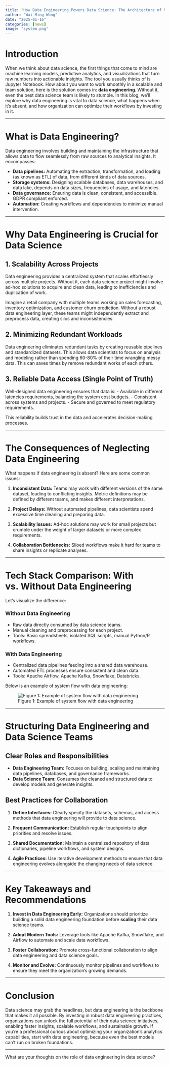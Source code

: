 ```yaml
---
title: "How Data Engineering Powers Data Science: The Architecture of Modern Analytics"
author: "Wai Ming Wong"
date: "2025-01-16"
categories: [news]
image: "system.png"
---
```




# Introduction

When we think about data science, the first things that come to mind are machine learning models, predictive analytics, and visualizations that turn raw numbers into actionable insights. The tool you usually thinks of is Jupyter Notebook. How about you want to work smoothly in a scalable and team solution, here is the solution comes in: **data engineering**. Without it, even the best data science team is likely to stumble. In this blog, we’ll explore why data engineering is vital to data science, what happens when it’s absent, and how organization can optimize their workflows by investing in it.

---

# What is Data Engineering?

Data engineering involves building and maintaining the infrastructure that allows data to flow seamlessly from raw sources to analytical insights. It encompasses:

- **Data pipelines:** Automating the extraction, transformation, and loading (as known as ETL) of data, from different kinds of data sources. 
- **Storage systems:** Designing scalable databases, data warehouses, and data lake, depends on data sizes, frequencies of usage, and latencies.
- **Data governance:** Ensuring data is clean, consistent, and accessible. GDPR compliant enforced.
- **Automation:** Creating workflows and dependencies to minimize manual intervention.

---

# Why Data Engineering is Crucial for Data Science

## 1. Scalability Across Projects
Data engineering provides a centralized system that scales effortlessly across multiple projects. Without it, each data science project might involve ad-hoc solutions to acquire and clean data, leading to inefficiencies and duplication of work.

Imagine a retail company with multiple teams working on sales forecasting, inventory optimization, and customer churn prediction. Without a robust data engineering layer, these teams might independently extract and preprocess data, creating silos and inconsistencies.

## 2. Minimizing Redundant Workloads
Data engineering eliminates redundant tasks by creating reusable pipelines and standardized datasets. This allows data scientists to focus on analysis and modeling rather than spending 60-80% of their time wrangling messy data. This can saves times by remove redundant works of each others.  

## 3. Reliable Data Access (Single Point of Truth)
Well-designed data engineering ensures that data is:
- Available in different latencies requirements, balancing the system cost budgets. 
- Consistent across systems and projects.
- Secure and governed to meet regulatory requirements.

This reliability builds trust in the data and accelerates decision-making processes.

---

# The Consequences of Neglecting Data Engineering

What happens if data engineering is absent? Here are some common issues:

1. **Inconsistent Data:**
   Teams may work with different versions of the same dataset, leading to conflicting insights.
   Metric definitions may be defined by different teams, and makes different interpretations.

2. **Project Delays:**
   Without automated pipelines, data scientists spend excessive time cleaning and preparing data.

3. **Scalability Issues:**
   Ad-hoc solutions may work for small projects but crumble under the weight of larger datasets or more complex requirements.

4. **Collaboration Bottlenecks:**
   Siloed workflows make it hard for teams to share insights or replicate analyses.

---

# Tech Stack Comparison: With vs. Without Data Engineering

Let’s visualize the difference:

### Without Data Engineering
- Raw data directly consumed by data science teams.
- Manual cleaning and preprocessing for each project.
- Tools: Basic spreadsheets, isolated SQL scripts, manual Python/R workflows.

### With Data Engineering
- Centralized data pipelines feeding into a shared data warehouse.
- Automated ETL processes ensure consistent and clean data.
- Tools: Apache Airflow, Apache Kafka, Snowflake, Databricks.

Below is an example of system flow with data engineering:

![Figure 1: Example of system flow with data engineering](system.png)

---

# Structuring Data Engineering and Data Science Teams

## Clear Roles and Responsibilities
- **Data Engineering Team:** Focuses on building, scaling and maintaining data pipelines, databases, and governance frameworks.
- **Data Science Team:** Consumes the cleaned and structured data to develop models and generate insights.

## Best Practices for Collaboration
1. **Define Interfaces:**
   Clearly specify the datasets, schemas, and access methods that data engineering will provide to data science.

2. **Frequent Communication:**
   Establish regular touchpoints to align priorities and resolve issues.

3. **Shared Documentation:**
   Maintain a centralized repository of data dictionaries, pipeline workflows, and system designs.

4. **Agile Practices:**
   Use iterative development methods to ensure that data engineering evolves alongside the changing needs of data science.

---

# Key Takeaways and Recommendations

1. **Invest in Data Engineering Early:**
   Organizations should prioritize building a solid data engineering foundation before **scaling** their data science teams. 

2. **Adopt Modern Tools:**
   Leverage tools like Apache Kafka, Snowflake, and Airflow to automate and scale data workflows.

3. **Foster Collaboration:**
   Promote cross-functional collaboration to align data engineering and data science goals.

4. **Monitor and Evolve:**
   Continuously monitor pipelines and workflows to ensure they meet the organization’s growing demands.

---

# Conclusion

Data science may grab the headlines, but data engineering is the backbone that makes it all possible. By investing in robust data engineering practices, organizations can unlock the full potential of their data science initiatives, enabling faster insights, scalable workflows, and sustainable growth. If you’re a professional curious about optimizing your organization’s analytics capabilities, start with data engineering, because even the best models can’t run on broken foundations.

---

What are your thoughts on the role of data engineering in data science? 
